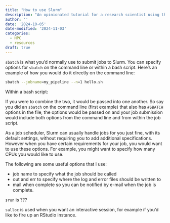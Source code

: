 ```yaml
---
title: "How to use Slurm"
description: "An opinionated tutorial for a research scientist using the job scheduler Slurm".
author: ''
date: '2024-10-05'
date-modified: '2024-11-03'
categories: 
  - HPC
  - resources
draft: true
---
```


`sbatch` is what you'd normally use to submit jobs to Slurm. You can specify options for `sbatch` on the command line or within a bash script. Here's an example of how you would do it directly on the command line:

``` bash
sbatch --jobname=my_pipeline --n=1 hello.sh
```

Within a bash script:

If you were to combine the two, it would be passed into one another. So say you did an `sbatch` on the command line (first example) that also has `#SBATCH` options in the file, the options would be passed on and your job submission would include both options from the command line and from within the job script.

As a job scheduler, Slurm can usually handle jobs for you just fine, with its default settings, without requiring you to add additional specifications. However when you have certain requirements for your job, you would want to use these options. For example, you might want to specify how many CPUs you would like to use.

The following are some useful options that I use:

-   job name to specify what the job should be called
-   out and err to specify where the log and error files should be written to
-   mail when complete so you can be notified by e-mail when the job is complete.

`srun` is ???

`salloc` is used when you want an interactive session, for example if you'd like to fire up an RStudio instance.
